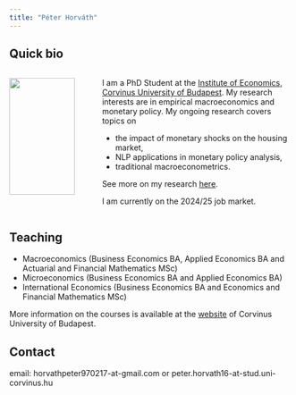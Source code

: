 ---
title: "Péter Horváth"
---


## Quick bio



::: columns
::: {.column width="30%"}

![](./assets/img/logo.jpg){width=90%}

:::
::: {.column width="70%"}
I am a PhD Student at the [Institute of Economics, Corvinus University of Budapest](https://www.uni-corvinus.hu/elerhetosegek/horvath-peter/).  My research interests are in empirical macroeconomics and monetary policy. My ongoing research covers topics on 

- the impact of monetary shocks on the housing market, 
- NLP applications in monetary policy analysis, 
- traditional macroeconometrics. 

See more on my research [here](./papers.html).

I am currently on the 2024/25 job market.

::: 
:::


## Teaching

  - Macroeconomics (Business Economics BA, Applied Economics BA and Actuarial and Financial Mathematics MSc)
  - Microeconomics (Business Economics BA and Applied Economics BA)
  - International Economics (Business Economics BA and Economics and Financial Mathematics MSc)

More information on the courses is available at the [website](https://www.uni-corvinus.hu/main-page/programs/subjects-amp-courses/?lang=en) of Corvinus University of Budapest.


## Contact

email: horvathpeter970217-at-gmail.com or peter.horvath16-at-stud.uni-corvinus.hu